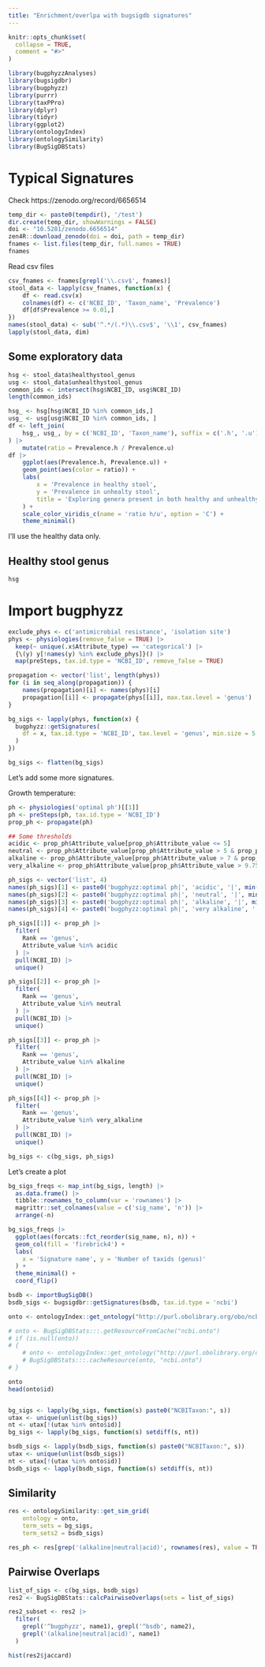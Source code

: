 ```yaml
---
title: "Enrichment/overlpa with bugsigdb signatures"
---
```


```r
knitr::opts_chunk$set(
  collapse = TRUE,
  comment = "#>"
)
```

```r
library(bugphyzzAnalyses)
library(bugsigdbr)
library(bugphyzz)
library(purrr)
library(taxPPro)
library(dplyr)
library(tidyr)
library(ggplot2)
library(ontologyIndex)
library(ontologySimilarity)
library(BugSigDBStats)
```

# Typical Signatures

Check https://zenodo.org/record/6656514

```r
temp_dir <- paste0(tempdir(), '/test')
dir.create(temp_dir, showWarnings = FALSE)
doi <- "10.5281/zenodo.6656514"
zen4R::download_zenodo(doi = doi, path = temp_dir)
fnames <- list.files(temp_dir, full.names = TRUE)
fnames
```

Read csv files

```r
csv_fnames <- fnames[grepl('\\.csv$', fnames)]
stool_data <- lapply(csv_fnames, function(x) {
    df <- read.csv(x)
    colnames(df) <- c('NCBI_ID', 'Taxon_name', 'Prevalence')
    df[df$Prevalence >= 0.01,]
})
names(stool_data) <- sub('^.*/(.*)\\.csv$', '\\1', csv_fnames)
lapply(stool_data, dim)
```

## Some exploratory data

```r
hsg <- stool_data$healthystool_genus
usg <- stool_data$unhealthystool_genus
common_ids <- intersect(hsg$NCBI_ID, usg$NCBI_ID)
length(common_ids)
```

```r
hsg_ <- hsg[hsg$NCBI_ID %in% common_ids,]
usg_ <- usg[usg$NCBI_ID %in% common_ids, ]
df <- left_join(
    hsg_, usg_, by = c('NCBI_ID', 'Taxon_name'), suffix = c('.h', '.u')
) |> 
    mutate(ratio = Prevalence.h / Prevalence.u)
df |> 
    ggplot(aes(Prevalence.h, Prevalence.u)) +
    geom_point(aes(color = ratio)) +
    labs(
        x = 'Prevalence in healthy stool',
        y = 'Prevalence in unhealty stool',
        title = 'Exploring genera present in both healthy and unhealthy stool'
    ) +
    scale_color_viridis_c(name = 'ratio h/u', option = 'C') +
    theme_minimal() 
```

I'll use the healthy data only.

## Healthy stool genus 

```r
hsg
```

# Import bugphyzz 

```r
exclude_phys <- c('antimicrobial resistance', 'isolation site')
phys <- physiologies(remove_false = TRUE) |> 
  keep(~ unique(.x$Attribute_type) == 'categorical') |> 
  {\(y) y[!names(y) %in% exclude_phys]}() |> 
  map(preSteps, tax.id.type = 'NCBI_ID', remove_false = TRUE)
```


```r
propagation <- vector('list', length(phys))
for (i in seq_along(propagation)) {
    names(propagation)[i] <- names(phys)[i]
    propagation[[i]] <- propagate(phys[[i]], max.tax.level = 'genus')
}
```

```r
bg_sigs <- lapply(phys, function(x) {
  bugphyzz::getSignatures(
    df = x, tax.id.type = 'NCBI_ID', tax.level = 'genus', min.size = 5
  )
})

bg_sigs <- flatten(bg_sigs)
```


Let's add some more signatures.

Growth temperature:

```r
ph <- physiologies('optimal ph')[[1]]
ph <- preSteps(ph, tax.id.type = 'NCBI_ID')
prop_ph <- propagate(ph)

## Some thresholds
acidic <- prop_ph$Attribute_value[prop_ph$Attribute_value <= 5]
neutral <- prop_ph$Attribute_value[prop_ph$Attribute_value > 5 & prop_ph$Attribute_value <= 7]
alkaline <- prop_ph$Attribute_value[prop_ph$Attribute_value > 7 & prop_ph$Attribute_value <= 9.75]
very_alkaline <- prop_ph$Attribute_value[prop_ph$Attribute_value > 9.75] 

ph_sigs <- vector('list', 4)
names(ph_sigs)[1] <- paste0('bugphyzz:optimal ph|', 'acidic', '|', min(acidic), '-', max(acidic))
names(ph_sigs)[2] <- paste0('bugphyzz:optimal ph|', 'neutral', '|', min(neutral), '-', max(neutral))
names(ph_sigs)[3] <- paste0('bugphyzz:optimal ph|', 'alkaline', '|', min(alkaline), '-', max(alkaline))
names(ph_sigs)[4] <- paste0('bugphyzz:optimal ph|', 'very alkaline', '|', min(very_alkaline), '-', max(very_alkaline))

ph_sigs[[1]] <- prop_ph |> 
  filter(
    Rank == 'genus',
    Attribute_value %in% acidic 
  ) |> 
  pull(NCBI_ID) |> 
  unique()

ph_sigs[[2]] <- prop_ph |> 
  filter(
    Rank == 'genus',
    Attribute_value %in% neutral 
  ) |> 
  pull(NCBI_ID) |> 
  unique()

ph_sigs[[3]] <- prop_ph |> 
  filter(
    Rank == 'genus',
    Attribute_value %in% alkaline 
  ) |> 
  pull(NCBI_ID) |> 
  unique()

ph_sigs[[4]] <- prop_ph |> 
  filter(
    Rank == 'genus',
    Attribute_value %in% very_alkaline 
  ) |> 
  pull(NCBI_ID) |> 
  unique()

```

```r
bg_sigs <- c(bg_sigs, ph_sigs)
```



Let's create a plot

```r
bg_sigs_freqs <- map_int(bg_sigs, length) |> 
  as.data.frame() |> 
  tibble::rownames_to_column(var = 'rownames') |> 
  magrittr::set_colnames(value = c('sig_name', 'n')) |> 
  arrange(-n)

bg_sigs_freqs |>
  ggplot(aes(forcats::fct_reorder(sig_name, n), n)) + 
  geom_col(fill = 'firebrick4') +
  labs(
    x = 'Signature name', y = 'Number of taxids (genus)'
  ) +
  theme_minimal() +
  coord_flip()
```

```r
bsdb <- importBugSigDB()
bsdb_sigs <- bugsigdbr::getSignatures(bsdb, tax.id.type = 'ncbi')
```

```r
onto <- ontologyIndex::get_ontology("http://purl.obolibrary.org/obo/ncbitaxon.obo")
```

```r
# onto <- BugSigDBStats:::.getResourceFromCache("ncbi.onto")
# if (is.null(onto))
# {
    # onto <- ontologyIndex::get_ontology("http://purl.obolibrary.org/obo/ncbitaxon.obo")
    # BugSigDBStats:::.cacheResource(onto, "ncbi.onto")
# } 
```

```r
onto
head(onto$id)
```

```r

```



```r
bg_sigs <- lapply(bg_sigs, function(s) paste0("NCBITaxon:", s))
utax <- unique(unlist(bg_sigs))
nt <- utax[!(utax %in% onto$id)]
bg_sigs <- lapply(bg_sigs, function(s) setdiff(s, nt))

```



```r

bsdb_sigs <- lapply(bsdb_sigs, function(s) paste0("NCBITaxon:", s))
utax <- unique(unlist(bsdb_sigs))
nt <- utax[!(utax %in% onto$id)]
bsdb_sigs <- lapply(bsdb_sigs, function(s) setdiff(s, nt))

```

## Similarity

```r
res <- ontologySimilarity::get_sim_grid(
    ontology = onto,
    term_sets = bg_sigs,
    term_sets2 = bsdb_sigs)
```


```r
res_ph <- res[grep('(alkaline|neutral|acid)', rownames(res), value = TRUE),]
```

##  Pairwise Overlaps

```r
list_of_sigs <- c(bg_sigs, bsdb_sigs)
res2 <- BugSigDBStats::calcPairwiseOverlaps(sets = list_of_sigs)
```

```r
res2_subset <- res2 |> 
  filter(
    grepl('^bugphyzz', name1), grepl('^bsdb', name2), 
    grepl('(alkaline|neutral|acid)', name1)
  )
```


```r
hist(res2$jaccard)
```



